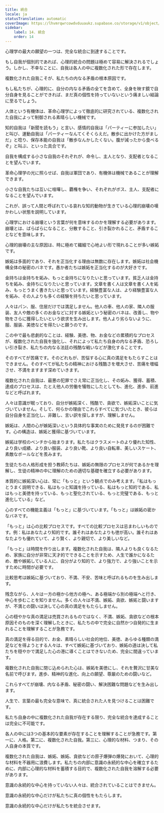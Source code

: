 ```yaml
---
title: 統合
locale: ja
statusTranslation: automatic
coverImage: https://lhvmrqwrcowdvduuaukz.supabase.co/storage/v1/object/public/strapi-uploads/small_cover-educacion-fundamental.webp-2d51a7828a2b1309555be27f7e2a61a0.webp
sidebar:
    label: 14. 統合
    order: 14
---
```

心理学の最大の願望の一つは、完全な統合に到達することです。

もし自我が個別的であれば、心理的統合の問題は極めて容易に解決されるでしょう。しかし、不幸なことに、自我は各人の中に複数化された形で存在します。

複数化された自我こそが、私たちの内なる矛盾の根本原因です。

もし私たちが、心理的に、自分の内なる矛盾の全てを含めて、全身を映す鏡で自分自身を見ることができれば、まだ真の個性を持っていないという痛ましい結論に至るでしょう。

人体という有機体は、革命心理学によって徹底的に研究されている、複数化された自我によって制御される素晴らしい機械です。

知的自我は「新聞を読もう」と言い、感情的自我は「パーティーに参加したい」と叫び、運動自我は「パーティーなんてくそくらえだ。散歩に出かけた方がましだ」と唸り、保存本能の自我は「散歩なんかしたくない。腹が減ったから食べるぞ」と叫ぶ、といった具合です。

自我を構成する小さな自我のそれぞれが、命令し、主人となり、支配者となることを望んでいます。

革命心理学の光に照らせば、自我は軍団であり、有機体は機械であることが理解できます。

小さな自我たちは互いに喧嘩し、覇権を争い、それぞれがボス、主人、支配者になることを望んでいます。

これが、誤って人間と呼ばれている哀れな知的動物が生きている心理的崩壊の嘆かわしい状態を説明しています。

心理学における崩壊という言葉が何を意味するのかを理解する必要があります。崩壊とは、ばらばらになること、分散すること、引き裂かれること、矛盾することなどを意味します。

心理的崩壊の主な原因は、時に極めて繊細で心地よい形で現れることが多い嫉妬です。

嫉妬は多面的であり、それを正当化する理由は無数に存在します。嫉妬は社会機構全体の秘密のバネです。愚か者たちは嫉妬を正当化するのが大好きです。

金持ちは金持ちを妬み、もっと金持ちになりたいと思っています。貧乏人は金持ちを妬み、金持ちになりたいと思っています。文章を書く人は文章を書く人を妬み、もっとうまく書きたいと思っています。経験豊富な人は、より経験豊富な人を妬み、その人よりも多くの経験を持ちたいと思っています。

人々はパン、服、住居だけでは満足しません。他人の車、他人の家、隣人の服装、友人や敵の多くのお金などに対する嫉妬という秘密のバネは、改善し、物や物をさらに獲得したいという欲求を生み出します。他人より劣らないように、服、服装、美徳などを得たいと願うのです。

この中で最も悲劇的なことは、経験、美徳、物、お金などの累積的なプロセスが、複数化された自我を強化し、それによって私たち自身の内なる矛盾、恐ろしい引き裂き、私たちの内なる法廷の残酷な戦いなどが激化することです。

そのすべてが苦痛です。そのどれもが、苦悩する心に真の満足をもたらすことはできません。そのすべてが私たちの精神における残酷さを増大させ、苦痛を増幅させ、不満をますます深めていきます。

複数化された自我は、最悪の犯罪でさえ常に正当化し、その妬み、獲得、蓄積、達成のプロセスは、たとえ他人の労働を犠牲にしたとしても、進化、進歩、前進などと呼ばれます。

人々は意識が眠っており、自分が嫉妬深く、残酷で、貪欲で、嫉妬深いことに気づいていません。そして、何らかの理由でこれらすべてに気づいたとき、彼らは自分自身を正当化し、非難し、言い訳を探しますが、理解しません。

嫉妬は、人間の心が嫉妬深いという具体的な事実のために発見するのが困難です。心の構造は、嫉妬と獲得に基づいています。

嫉妬は学校のベンチから始まります。私たちはクラスメートのより優れた知性、より良い成績、より良い服装、より良い靴、より良い自転車、美しいスケート、素敵なボールなどを羨みます。

生徒たちの人格形成を担う教師たちは、嫉妬の無限のプロセスが何であるかを理解し、生徒の精神の中に理解のための適切な基礎を確立する必要があります。

本質的に嫉妬深い心は、常に「もっと」という観点でのみ考えます。「私はもっとうまく説明できる、私はもっと知識を持っている、私はもっと知的である、私はもっと美徳を持っている、もっと聖化されている、もっと完璧である、もっと進化している」など。

心のすべての機能主義は「もっと」に基づいています。「もっと」は嫉妬の密かなバネです。

「もっと」は心の比較プロセスです。すべての比較プロセスは忌まわしいものです。例：私はあなたより知的です。誰それはあなたよりも徳が高い。誰それはあなたよりも優れていて、より賢く、より親切で、より美しいなど。

「もっと」は時間を作り出します。複数化された自我は、隣人よりも良くなるため、家族に自分が非常に天才的でできることを示すため、人生で誰かになるため、敵や嫉妬している人に、自分がより知的で、より強力で、より強いことを示すために時間が必要です。

比較思考は嫉妬に基づいており、不満、不安、苦味と呼ばれるものを生み出します。

残念ながら、人々は一方の極から他方の極へ、ある極端から別の極端へと行き、中心を歩むことを知りません。多くの人々は不満、嫉妬、貪欲、嫉妬と闘いますが、不満との闘いは決して心の真の満足をもたらしません。

心の穏やかな真の満足は売買されるものではなく、不満、嫉妬、貪欲などの根本原因そのものを深く理解したときに、私たちの中で完全に自然かつ自発的に生まれることを理解することが急務です。

真の満足を得る目的で、お金、素晴らしい社会的地位、美徳、あらゆる種類の満足などを得ようとする人々は、すべて嫉妬に基づいており、嫉妬の道は決して私たちを穏やかで満足した心の港に導くことはできないため、完全に間違っています。

複数化された自我に閉じ込められた心は、嫉妬を美徳にし、それを贅沢に甘美な名前で呼びます。進歩、精神的な進化、向上の願望、尊厳のための闘いなど。

これらすべてが崩壊、内なる矛盾、秘密の闘い、解決困難な問題などを生み出します。

人生で、言葉の最も完全な意味で、真に統合された人を見つけることは困難です。

私たち自身の中に複数化された自我が存在する限り、完全な統合を達成することは完全に不可能です。

各人の中には3つの基本的な要素が存在することを理解することが急務です。第一に、人格。第二に、複数化された自我。第三に、心理的な材料、つまり、その人自身の本質です。

複数化された自我は、嫉妬、嫉妬、貪欲などの原子爆弾の爆発において、心理的な材料を不器用に浪費します。私たちの内部に意識の永続的な中心を確立するために、内部に心理的な材料を蓄積する目的で、複数化された自我を溶解する必要があります。

意識の永続的な中心を持っていない人々は、統合されていることはできません。

意識の永続的な中心だけが私たちに真の個性をもたらします。

意識の永続的な中心だけが私たちを統合させます。
